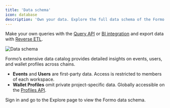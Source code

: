 ```yaml
---
title: 'Data schema'
icon: database
description: 'Own your data. Explore the full data schema of the Formo data warehouse, including events, users, and wallet profiles. Query data however you like and build custom reports.'
---
```


Make your own queries with the [Query API](/api-reference/overview#query-api) or [BI integration](/data/bi) and export data with [Reverse ETL](/data/reverse-etl).


<img src="/images/schema.png" alt="Data schema" />

Formo’s extensive data catalog provides detailed insights on events, users, and wallet profiles across chains.

- **Events** and **Users** are first-party data. Access is restricted to members of each workspace. 
- **Wallet Profiles** omit private project-specific data. Globally accessible on the [Profiles API](/api-reference/overview#profiles-api).

Sign in and go to the Explore page to view the Formo data schema. 